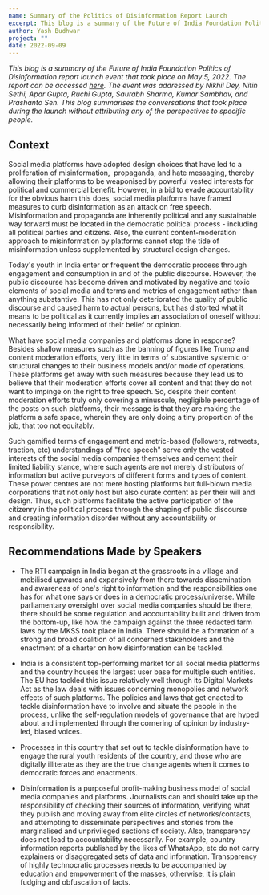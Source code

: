 ```yaml
---
name: Summary of the Politics of Disinformation Report Launch
excerpt: This blog is a summary of the Future of India Foundation Politics of Disinformation report launch event that took place on May 5, 2022.
author: Yash Budhwar
project: ""
date: 2022-09-09
---
```


_This blog is a summary of the Future of India Foundation Politics of Disinformation report launch event that took place on May 5, 2022. The report can be accessed [here](https://www.futureofindia.in/#work). The event was addressed by Nikhil Dey, Nitin Sethi, Apar Gupta, Ruchi Gupta, Saurabh Sharma, Kumar Sambhav, and Prashanto Sen. This blog summarises the conversations that took place during the launch without attributing any of the perspectives to specific people._

## Context

Social media platforms have adopted design choices that have led to a proliferation of misinformation,  propaganda, and hate messaging, thereby allowing their platforms to be weaponised by powerful vested interests for political and commercial benefit. However, in a bid to evade accountability for the obvious harm this does, social media platforms have framed measures to curb disinformation as an attack on free speech. Misinformation and propaganda are inherently political and any sustainable way forward must be located in the democratic political process - including all political parties and citizens. Also, the current content-moderation approach to misinformation by platforms cannot stop the tide of misinformation unless supplemented by structural design changes.

Today's youth in India enter or frequent the democratic process through engagement and consumption in and of the public discourse. However, the public discourse has become driven and motivated by negative and toxic elements of social media and terms and metrics of engagement rather than anything substantive. This has not only deteriorated the quality of public discourse and caused harm to actual persons, but has distorted what it means to be political as it currently implies an association of oneself without necessarily being informed of their belief or opinion.

What have social media companies and platforms done in response? Besides shallow measures such as the banning of figures like Trump and content moderation efforts, very little in terms of substantive systemic or structural changes to their business models and/or mode of operations. These platforms get away with such measures because they lead us to believe that their moderation efforts cover all content and that they do not want to impinge on the right to free speech. So, despite their content moderation efforts truly only covering a minuscule, negligible percentage of the posts on such platforms, their message is that they are making the platform a safe space, wherein they are only doing a tiny proportion of the job, that too not equitably.

Such gamified terms of engagement and metric-based (followers, retweets, traction, etc) understandings of "free speech" serve only the vested interests of the social media companies themselves and cement their limited liability stance, where such agents are not merely distributors of information but active purveyors of different forms and types of content. These power centres are not mere hosting platforms but full-blown media corporations that not only host but also curate content as per their will and design. Thus, such platforms facilitate the active participation of the citizenry in the political process through the shaping of public discourse and creating information disorder without any accountability or responsibility.

## Recommendations Made by Speakers

- The RTI campaign in India began at the grassroots in a village and mobilised upwards and expansively from there towards dissemination and awareness of one's right to information and the responsibilities one has for what one says or does in a democratic process/universe. While parliamentary oversight over social media companies should be there, there should be some regulation and accountability built and driven from the bottom-up, like how the campaign against the three redacted farm laws by the MKSS took place in India. There should be a formation of a strong and broad coalition of all concerned stakeholders and the enactment of a charter on how disinformation can be tackled.

- India is a consistent top-performing market for all social media platforms and the country houses the largest user base for multiple such entities. The EU has tackled this issue relatively well through its Digital Markets Act as the law deals with issues concerning monopolies and network effects of such platforms. The policies and laws that get enacted to tackle disinformation have to involve and situate the people in the process, unlike the self-regulation models of governance that are hyped about and implemented through the cornering of opinion by industry-led, biased voices.

- Processes in this country that set out to tackle disinformation have to engage the rural youth residents of the country, and those who are digitally illiterate as they are the true change agents when it comes to democratic forces and enactments.

- Disinformation is a purposeful profit-making business model of social media companies and platforms. Journalists can and should take up the responsibility of checking their sources of information, verifying what they publish and moving away from elite circles of networks/contacts, and attempting to disseminate perspectives and stories from the marginalised and unprivileged sections of society. Also, transparency does not lead to accountability necessarily. For example, country information reports published by the likes of WhatsApp, etc do not carry explainers or disaggregated sets of data and information. Transparency of highly technocratic processes needs to be accompanied by education and empowerment of the masses, otherwise, it is plain fudging and obfuscation of facts.
